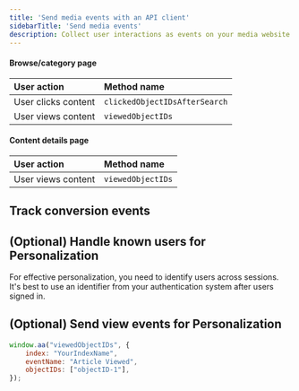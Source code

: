 ```yaml
---
title: 'Send media events with an API client'
sidebarTitle: 'Send media events'
description: Collect user interactions as events on your media website.
---
```



<APIIntro />


<MediaDiagram />


<SearchResults />

#### Browse/category page

| User action         | Method name                    |
| :------------------ | :----------------------------- |
| User clicks content | `clickedObjectIDsAfterSearch`  |
| User views content  | `viewedObjectIDs`              |

#### Content details page

| User action        | Method name       |
| :----------------- | :---------------- |
| User views content | `viewedObjectIDs` |


<TrackQueryid />


<TrackClickEvents />

## Track conversion events


<TrackConversionEvents />


<TrackAdditioalClickEvents />

## (Optional) Handle known users for Personalization

For effective personalization, you need to identify users across sessions.
It's best to use an identifier from your authentication system after users signed in.


<PersonalizationUserToken />

## (Optional) Send view events for Personalization


<ViewEvents />

```js JavaScript
window.aa("viewedObjectIDs", {
    index: "YourIndexName",
    eventName: "Article Viewed",
    objectIDs: ["objectID-1"],
});
```


